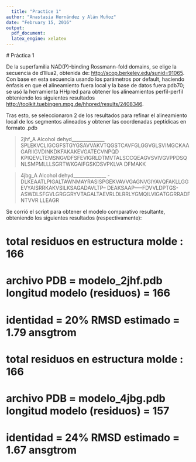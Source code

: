 ```yaml
---
  title: "Practice 1"
author: "Anastasia Hernández y Alán Muñoz"
date: "February 15, 2016"
output: 
  pdf_document: 
  latex_engine: xelatex
---
```

  # Práctica 1
  
De la superfamilia NAD(P)-binding Rossmann-fold domains, se elige la secuencia de d1llua2, 
obtenida de: <http://scop.berkeley.edu/sunid=91065>.
Con base en esta secuencia usando los parámetros por default, haciendo énfasis en que el alineamiento fuera local
y la base de datos fuera pdb70; se usó la herramienta HHpred para obtener los alineamientos perfil-perfil
obteniendo los siguientes resultados <http://toolkit.tuebingen.mpg.de/hhpred/results/2408346>.

Tras esto, se seleccionaron 2 de los resultados para refinar el alineamiento local de los segmentos alineados y 
obtener las coordenadas peptídicas en formato .pdb

>2jhf_A Alcohol dehyd______________
SPLEKVCLIGCGFSTGYGSAVVAKVTQGSTCAVFGLGGVGLSVIMGCKAAGARIIGVDINKDKFAKAKEVGATECVNPQD
KPIQEVLTEMSNGVDFSFEVIGRLDTMVTALSCCQEAGVSVIVGVPPDSQNLSMPMLLLSGRTWKGAIFGSKDSVPKLVA
DFMAKK

>4jbg_A Alcohol dehyd______________
-DLKEAATLPIGALTAWNMAYRASISPGEKVAVVGAGNVGIYAVQFAKLLGGEVYAISRRKAKVSILKSAGADAVLTP--
DEAKSAAP-----FDVVLDPTGS-ASWDLSFGVLGRGGRYVTAGALTAEVRLDLRRLYGMQILVIGATGGRRADFNTVVR
LLEAGR

Se corrió el script para obtener el modelo comparativo resultante, obteniendo los siguientes resultados (respectivamente):

# total residuos en estructura molde : 166
# archivo PDB = modelo_2jhf.pdb longitud modelo (residuos) = 166 
# identidad = 20% RMSD estimado = 1.79 ansgtrom

# total residuos en estructura molde : 166
# archivo PDB = modelo_4jbg.pdb longitud modelo (residuos) = 157 
# identidad = 24% RMSD estimado = 1.67 ansgtrom



